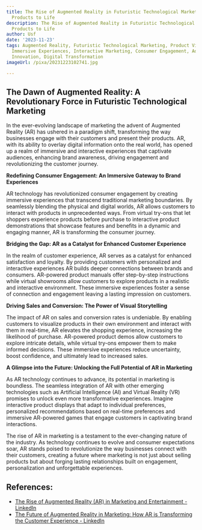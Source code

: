 ```yaml
---
title: The Rise of Augmented Reality in Futuristic Technological Marketing Bringing
  Products to Life
description: The Rise of Augmented Reality in Futuristic Technological Marketing Bringing
  Products to Life
author: Usf
date: '2023-11-23'
tags: Augmented Reality, Futuristic Technological Marketing, Product Visualization,
  Immersive Experiences, Interactive Marketing, Consumer Engagement, Advanced Technologies,
  Innovation, Digital Transformation
imageUrl: /pixa/20231223102741.jpg

---
```

## The  Dawn of Augmented Reality: A Revolutionary Force in Futuristic Technological Marketing

In the ever-evolving landscape of marketing the advent of Augmented Reality (AR) has ushered  in a paradigm shift,  transforming the way businesses engage with their customers and present their products. AR, with its ability to overlay digital information onto the real world,  has opened up a realm of immersive and interactive experiences  that captivate audiences, enhancing  brand  awareness, driving engagement and revolutionizing the customer  journey.

**Redefining Consumer Engagement: An Immersive Gateway to  Brand Experiences**

AR technology has  revolutionized  consumer engagement by creating immersive experiences that transcend  traditional marketing  boundaries. By seamlessly blending the physical and  digital worlds, AR allows customers to interact with products in unprecedented ways. From virtual try-ons that let shoppers experience  products before purchase to interactive product demonstrations that showcase features and benefits  in a dynamic and engaging manner, AR is transforming the consumer journey.

**Bridging  the Gap: AR as a Catalyst for Enhanced Customer Experience**

In the realm of customer experience, AR serves as a catalyst for enhanced satisfaction and loyalty. By providing customers with  personalized and interactive experiences AR  builds deeper connections between brands and consumers. AR-powered  product manuals offer  step-by-step instructions while virtual  showrooms  allow customers to explore  products in a realistic and interactive environment.  These immersive experiences foster a sense of connection and engagement leaving a lasting impression on customers.

**Driving Sales and Conversion: The  Power of Visual Storytelling**

The impact of AR on sales  and conversion rates is undeniable. By enabling customers to visualize products in their own environment and interact with them in real-time, AR elevates  the shopping experience, increasing the likelihood  of purchase. AR-powered product demos allow customers to  explore intricate details, while virtual try-ons  empower them to make informed decisions. These immersive experiences reduce uncertainty, boost confidence, and ultimately lead to increased sales.

**A Glimpse into the Future: Unlocking the Full Potential  of  AR in Marketing**

As  AR technology continues to advance, its  potential in marketing is  boundless. The seamless integration of AR with other emerging technologies such as Artificial Intelligence (AI) and Virtual  Reality (VR) promises to  unlock even more transformative experiences. Imagine interactive product displays that adapt to individual preferences, personalized recommendations based  on real-time preferences and immersive AR-powered games that  engage customers  in captivating brand interactions.

The rise of AR in marketing is a testament to the ever-changing nature of the industry.  As technology continues to evolve and consumer expectations soar, AR stands poised to revolutionize the way businesses  connect with their customers, creating a future where marketing is not just about selling products but about forging lasting relationships built on engagement, personalization and unforgettable experiences.

## References:
- [The Rise of Augmented Reality (AR) in Marketing and Entertainment - LinkedIn](https://www.linkedin.com/pulse/rise-augmented-reality-ar-marketing-entertainment-achala-weerasooriya)
- [The Future of Augmented Reality in Marketing: How AR is Transforming the Customer Experience - LinkedIn](https://www.linkedin.com/pulse/future-augmented-reality-marketing-how-ar-customer-experience-lange)

